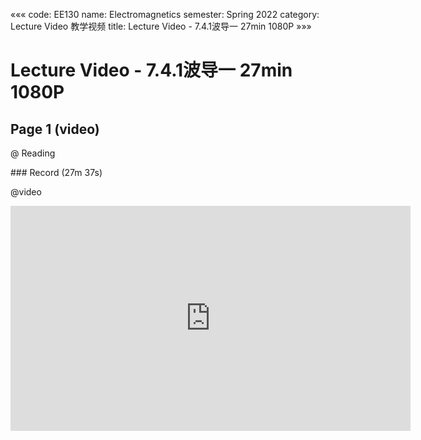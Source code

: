 «««
code: EE130
name: Electromagnetics
semester: Spring 2022
category: Lecture Video 教学视频
title: Lecture Video - 7.4.1波导一 27min 1080P
»»»

# Lecture Video - 7.4.1波导一 27min 1080P

## Page 1 (video)

@ Reading

<div class="markdown-body">
### Record (27m 37s)
</div>

@video

<iframe src="https://sbbrisk.com/e/e1kjf8dod1k9.html" frameborder=0 marginwidth=0 marginheight=0 scrolling=no width=640 height=360 allowfullscreen></iframe>
